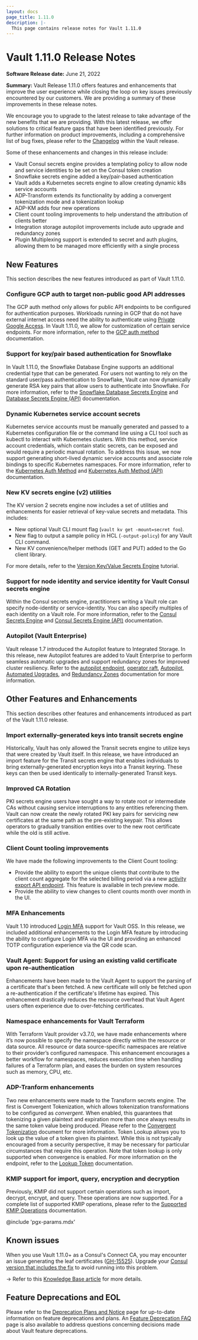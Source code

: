 ```yaml
---
layout: docs
page_title: 1.11.0
description: |-
  This page contains release notes for Vault 1.11.0
---
```


# Vault 1.11.0 Release Notes

**Software Release date:** June 21, 2022

**Summary:** Vault Release 1.11.0 offers features and enhancements that improve the user experience while closing the loop on key issues previously encountered by our customers. We are providing a summary of these improvements in these release notes.

We encourage you to upgrade to the latest release to take advantage of the new benefits that we are providing. With this latest release, we offer solutions to critical feature gaps that have been identified previously. For further information on product improvements, including a comprehensive list of bug fixes, please refer to the [Changelog](https://github.com/hashicorp/vault/blob/main/CHANGELOG.md) within the Vault  release.


Some of these enhancements and changes in this release include:

- Vault Consul secrets engine provides a templating policy to allow node and service identities to be set on the Consul token creation
- Snowflake secrets engine added a key/pair-based authentication
- Vault adds a Kubernetes secrets engine to allow creating dynamic k8s service accounts
- ADP-Transform extends its functionality by adding a convergent tokenization mode and a tokenization lookup
- ADP-KM adds four new operations
- Client count tooling improvements to help understand the attribution of clients better
- Integration storage autopilot improvements include auto upgrade and redundancy zones
- Plugin Multiplexing support is extended to secret and auth plugins, allowing them to be managed more efficiently with a single process


## New Features

This section describes the new features introduced as part of Vault 1.11.0.

### Configure GCP auth to target non-public good API addresses

The GCP auth method only allows for public API endpoints to be configured for authentication purposes. Workloads running in GCP that do not have external internet access need the ability to authenticate using [Private Google Access](https://cloud.google.com/vpc/docs/private-google-access#pga). In Vault 1.11.0, we allow for customization of certain service endpoints. For more information, refer to the [GCP auth method](/vault/api-docs/auth/gcp#custom_endpoint) documentation.


### Support for key/pair based authentication for Snowflake

In Vault 1.11.0, the Snowflake Database Engine supports an additional credential type that can be generated. For users not wanting to rely on the standard user/pass authentication to Snowflake, Vault can now dynamically generate RSA key pairs that allow users to authenticate into Snowflake. For more information, refer to the [Snowflake Database Secrets Engine](/vault/docs/secrets/databases/snowflake) and [Database Secrets Engine (API)](/vault/api-docs/secret/databases) documentation.

### Dynamic Kubernetes service account secrets

Kubernetes service accounts must be manually generated and passed to a Kubernetes configuration file or the command line using a CLI tool such as kubectl to interact with Kubernetes clusters. With this method, service account credentials, which contain static secrets, can be exposed and would require a periodic manual rotation. To address this issue, we now support generating short-lived dynamic service accounts and associate role bindings to specific Kubernetes namespaces. For more information, refer to the [Kubernetes Auth Method](/vault/docs/auth/kubernetes) and [Kubernetes Auth Method (API)](/vault/api-docs/auth/kubernetes) documentation.

### New KV secrets engine (v2) utilities

The KV version 2 secrets engine now includes a set of utilities and enhancements for easier retrieval of key-value secrets and metadata. This includes:

* New optional Vault CLI mount flag (`vault kv get -mount=secret foo`).
* New flag to output a sample policy in HCL (`-output-policy`) for any Vault CLI command.
* New KV convenience/helper methods (GET and PUT) added to the Go client library.

For more details, refer to the [Version Key/Value Secrets Engine](/vault/tutorials/secrets-management/versioned-kv) tutorial.

### Support for node identity and service identity for Vault Consul secrets engine

Within the Consul secrets engine, practitioners writing a Vault role can specify node-identity or service-identity. You can also specify multiples of each identity on a Vault role. For more information, refer to the [Consul Secrets Engine](/vault/docs/secrets/consul) and [Consul Secrets Engine (API)](/vault/api-docs/secret/consul) documentation.

### Autopilot (Vault Enterprise)

Vault release 1.7 introduced the Autopilot feature to Integrated Storage. In this release, new Autopilot features are added to Vault Enterprise to perform seamless automatic upgrades and support redundancy zones for improved cluster resiliency. Refer to the [autopilot endpoint](/vault/api-docs/system/storage/raftautopilot#sys-storage-raft-autopilot), [operator raft](/vault/docs/commands/operator/raft), [Autopilot](/vault/docs/concepts/integrated-storage/autopilot),  [Automated Upgrades](/vault/docs/enterprise/automated-upgrades), and [Redundancy Zones](/vault/docs/enterprise/redundancy-zones) documentation for more information.

## Other Features and Enhancements

This section describes other features and enhancements introduced as part of the Vault 1.11.0 release.

### Import externally-generated keys into transit secrets engine

Historically, Vault has only allowed the Transit secrets engine to utilize keys that were created by Vault itself. In this release, we have introduced an import feature for the Transit secrets engine that enables individuals to bring externally-generated encryption keys into a Transit keyring. These keys can then be used identically to internally-generated Transit keys.

### Improved CA Rotation

PKI secrets engine users have sought a way to rotate root or intermediate CAs without causing service interruptions to any entities referencing them. Vault can now create the newly rotated PKI key pairs for servicing new certificates at the same path as the pre-existing keypair. This allows operators to gradually transition entities over to the new root certificate while the old is still active.

### Client Count tooling improvements

We have made the following improvements to the Client Count tooling:

* Provide the ability to export the unique clients that contribute to the client count aggregate for the selected billing period via a new [activity export API endpoint](/vault/api-docs/system/internal-counters#activity-export). This feature is available in tech preview mode.
* Provide the ability to view changes to client counts month over month in the UI.

### MFA Enhancements

Vault 1.10 introduced [Login MFA](/vault/docs/auth/login-mfa) support for Vault OSS. In this release, we included additional enhancements to the Login MFA feature by introducing the ability to configure Login MFA via the UI and providing an enhanced TOTP configuration experience via the QR code scan.

### Vault Agent: Support for using an existing valid certificate upon re-authentication

Enhancements have been made to the Vault Agent to support the parsing of a certificate that's been fetched. A new certificate will only be fetched upon a re-authentication if the certificate's lifetime has expired. This enhancement drastically reduces the resource overhead that Vault Agent users often experience due to over-fetching certificates.

### Namespace enhancements for Vault Terraform

With Terraform Vault provider v3.7.0, we have made enhancements where it’s now possible to specify the namespace directly within the resource or data source. All resource or data source-specific namespaces are relative to their provider’s configured namespace. This enhancement encourages a better workflow for namespaces, reduces execution time when handling failures of a Terraform plan, and eases the burden on system resources such as memory, CPU, etc.

### ADP-Tranform enhancements

Two new enhancements were made to the Transform secrets engine. The first is Convergent Tokenization, which allows tokenization transformations to be configured as _convergent_. When enabled, this guarantees that tokenizing a given plaintext and expiration more than once always results in the same token value being produced. Please refer to the [Convergent Tokenization](/vault/docs/secrets/transform/tokenization#convergence) document for more information. Token Lookup allows you to look up the value of a token given its plaintext. While this is not typically encouraged from a security perspective, it may be necessary for particular circumstances that require this operation. Note that token lookup is only supported when convergence is enabled. For more information on the endpoint, refer to the [Lookup Token](/vault/api-docs/secret/transform#lookup-token) documentation.

### KMIP support for import, query, encryption and decryption

Previously, KMIP did not support certain operations such as import, decrypt, encrypt, and query. These operations are now supported. For a complete list of supported KMIP operations, please refer to the [Supported KMIP Operations](/vault/docs/secrets/kmip) documentation.

@include 'pgx-params.mdx'

## Known issues

When you use Vault 1.11.0+ as a Consul's Connect CA, you may encounter an issue generating the leaf certificates ([GH-15525](https://github.com/hashicorp/consul/pull/15525)). Upgrade your [Consul version that includes the fix](https://support.hashicorp.com/hc/en-us/articles/11308460105491#01GMC24E6PPGXMRX8DMT4HZYTW) to avoid running into this problem. 

-> Refer to this [Knowledge Base article](https://support.hashicorp.com/hc/en-us/articles/11308460105491) for more details.

## Feature Deprecations and EOL

Please refer to the [Deprecation Plans and Notice](/vault/docs/deprecation) page for up-to-date information on feature deprecations and plans. An [Feature Deprecation FAQ](/vault/docs/deprecation/faq) page is also available to address questions concerning decisions made about Vault feature deprecations.

